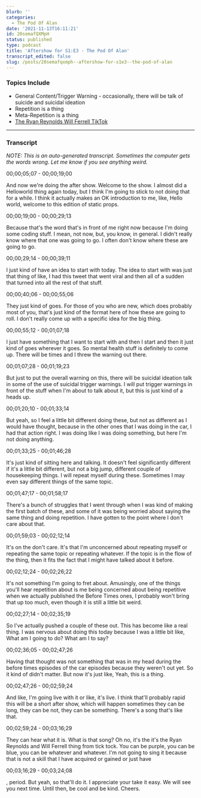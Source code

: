 ```yaml
---
blurb: ''
categories:
  - The Pod Of Alan
date: '2021-11-13T16:11:21'
id: 20semafQXMpH
status: published
type: podcast
title: 'Aftershow for S1:E3 - The Pod Of Alan'
transcript_edited: false
slug: /posts/20semafqxmph--aftershow-for-s1e3--the-pod-of-alan
---
```


<PodcastLinks />

<PodcastPlayer src="https://cdn.simplecast.com/audio/f900955e-9fdd-4695-bf12-22eeee2f4d9e/episodes/ad81e7db-4925-42b5-9782-0b16c628af17/audio/1871def7-a184-4644-bf85-5e82c8e18b7b/default_tc.mp3" />

### Topics Include

- General Content/Trigger Warning - occasionally, there will be talk of suicide and suicidal ideation
- Repetition is a thing
- Meta-Repetition is a thing
- [The Ryan Reynolds Will Ferrell TikTok](https://www.tiktok.com/@vancityreynolds/video/7007546558296132869)

---

### Transcript 

_NOTE: This is an auto-generated transcript. Sometimes the computer gets the words wrong. Let me know if you see anything weird._


00;00;05;07 - 00;00;19;00

And now we're doing the after show. Welcome to the show. I almost did a Helloworld thing again today, but I think I'm going to stick to not doing that for a while. I think it actually makes an OK introduction to me, like, Hello world, welcome to this edition of static props.

00;00;19;00 - 00;00;29;13

Because that's the word that's in front of me right now because I'm doing some coding stuff. I mean, not now, but, you know, in general. I didn't really know where that one was going to go. I often don't know where these are going to go.

00;00;29;14 - 00;00;39;11

I just kind of have an idea to start with today. The idea to start with was just that thing of like, I had this tweet that went viral and then all of a sudden that turned into all the rest of that stuff.

00;00;40;06 - 00;00;55;06

They just kind of goes. For those of you who are new, which does probably most of you, that's just kind of the format here of how these are going to roll. I don't really come up with a specific idea for the big thing.

00;00;55;12 - 00;01;07;18

I just have something that I want to start with and then I start and then it just kind of goes wherever it goes. So mental health stuff is definitely to come up. There will be times and I threw the warning out there.

00;01;07;28 - 00;01;19;23

But just to put the overall warning on this, there will be suicidal ideation talk in some of the use of suicidal trigger warnings. I will put trigger warnings in front of the stuff when I'm about to talk about it, but this is just kind of a heads up.

00;01;20;10 - 00;01;33;14

But yeah, so I feel a little bit different doing these, but not as different as I would have thought, because in the other ones that I was doing in the car, I had that action right. I was doing like I was doing something, but here I'm not doing anything.

00;01;33;25 - 00;01;46;28

It's just kind of sitting here and talking. It doesn't feel significantly different if it's a little bit different, but not a big jump, different couple of housekeeping things. I will repeat myself during these. Sometimes I may even say different things of the same topic.

00;01;47;17 - 00;01;58;17

There's a bunch of struggles that I went through when I was kind of making the first batch of these, and some of it was being worried about saying the same thing and doing repetition. I have gotten to the point where I don't care about that.

00;01;59;03 - 00;02;12;14

It's on the don't care. It's that I'm unconcerned about repeating myself or repeating the same topic or repeating whatever. If the topic is in the flow of the thing, then it fits the fact that I might have talked about it before.

00;02;12;24 - 00;02;26;22

It's not something I'm going to fret about. Amusingly, one of the things you'll hear repetition about is me being concerned about being repetitive when we actually published the Before Times ones, I probably won't bring that up too much, even though it is still a little bit weird.

00;02;27;14 - 00;02;35;19

So I've actually pushed a couple of these out. This has become like a real thing. I was nervous about doing this today because I was a little bit like, What am I going to do? What am I to say?

00;02;36;05 - 00;02;47;26

Having that thought was not something that was in my head during the before times episodes of the car episodes because they weren't out yet. So it kind of didn't matter. But now it's just like, Yeah, this is a thing.

00;02;47;26 - 00;02;59;24

And like, I'm going live with it or like, it's live. I think that'll probably rapid this will be a short after show, which will happen sometimes they can be long, they can be not, they can be something. There's a song that's like that.

00;02;59;24 - 00;03;16;29

They can hear what it is. What is that song? Oh no, it's the it's the Ryan Reynolds and Will Ferrell thing from tick tock. You can be purple, you can be blue, you can be whatever and whatever. I'm not going to sing it because that is not a skill that I have acquired or gained or just have

00;03;16;29 - 00;03;24;08

, period. But yeah, so that'll do it. I appreciate your take it easy. We will see you next time. Until then, be cool and be kind. Cheers.

